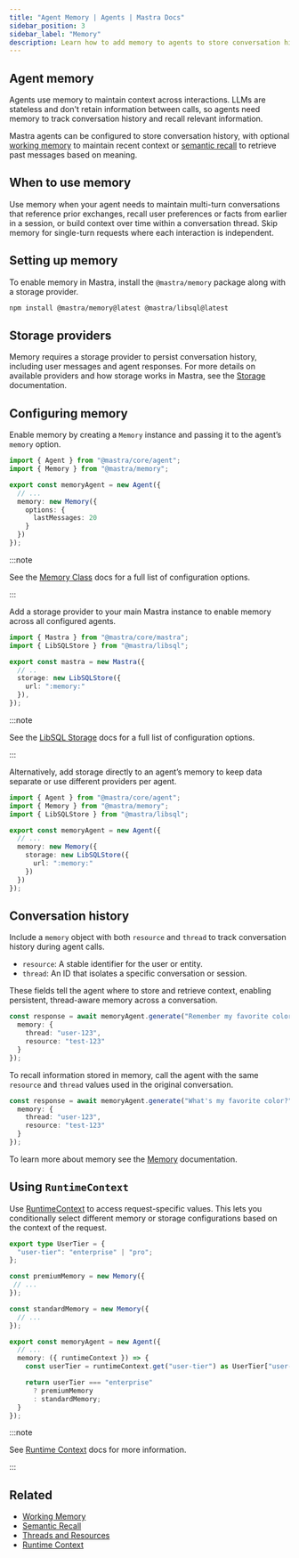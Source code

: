 ```yaml
---
title: "Agent Memory | Agents | Mastra Docs"
sidebar_position: 3
sidebar_label: "Memory"
description: Learn how to add memory to agents to store conversation history and maintain context across interactions.
---
```



## Agent memory

Agents use memory to maintain context across interactions. LLMs are stateless and don't retain information between calls, so agents need memory to track conversation history and recall relevant information.

Mastra agents can be configured to store conversation history, with optional [working memory](../memory/working-memory) to maintain recent context or [semantic recall](../memory/semantic-recall) to retrieve past messages based on meaning.

## When to use memory

Use memory when your agent needs to maintain multi-turn conversations that reference prior exchanges, recall user preferences or facts from earlier in a session, or build context over time within a conversation thread. Skip memory for single-turn requests where each interaction is independent.

## Setting up memory

To enable memory in Mastra, install the `@mastra/memory` package along with a storage provider.

```bash npm2yarn copy
npm install @mastra/memory@latest @mastra/libsql@latest
```

## Storage providers

Memory requires a storage provider to persist conversation history, including user messages and agent responses. For more details on available providers and how storage works in Mastra, see the [Storage](/docs/server-db/storage) documentation.

## Configuring memory

<Steps>
  <StepItem>

  Enable memory by creating a `Memory` instance and passing it to the agent’s `memory` option.

  ```typescript {6-9} title="src/mastra/agents/memory-agent.ts" copy
  import { Agent } from "@mastra/core/agent";
  import { Memory } from "@mastra/memory";

  export const memoryAgent = new Agent({
    // ...
    memory: new Memory({
      options: {
        lastMessages: 20
      }
    })
  });
  ```

  :::note

  See the [Memory Class](/reference/memory/memory-class) docs for a full list of configuration options.

  :::

  </StepItem>

  <StepItem>

  Add a storage provider to your main Mastra instance to enable memory across all configured agents.

  ```typescript {6-8} title="src/mastra/index.ts" copy
  import { Mastra } from "@mastra/core/mastra";
  import { LibSQLStore } from "@mastra/libsql";

  export const mastra = new Mastra({
    // ..
    storage: new LibSQLStore({
      url: ":memory:"
    }),
  });
  ```

  :::note

  See the [LibSQL Storage](/reference/storage/libsql) docs for a full list of configuration options.

  :::

  </StepItem>
</Steps>

Alternatively, add storage directly to an agent’s memory to keep data separate or use different providers per agent.

```typescript {7-10} title="src/mastra/agents/memory-agent.ts" copy
import { Agent } from "@mastra/core/agent";
import { Memory } from "@mastra/memory";
import { LibSQLStore } from "@mastra/libsql";

export const memoryAgent = new Agent({
  // ...
  memory: new Memory({
    storage: new LibSQLStore({
      url: ":memory:"
    })
  })
});
```

## Conversation history

Include a `memory` object with both `resource` and `thread` to track conversation history during agent calls.

- `resource`: A stable identifier for the user or entity.
- `thread`: An ID that isolates a specific conversation or session.

These fields tell the agent where to store and retrieve context, enabling persistent, thread-aware memory across a conversation.

```typescript {3-4}
const response = await memoryAgent.generate("Remember my favorite color is blue.", {
  memory: {
    thread: "user-123",
    resource: "test-123"
  }
});
```

To recall information stored in memory, call the agent with the same `resource` and `thread` values used in the original conversation.

```typescript {3-4}
const response = await memoryAgent.generate("What's my favorite color?", {
  memory: {
    thread: "user-123",
    resource: "test-123"
  }
});
```

To learn more about memory see the [Memory](../memory/overview) documentation.

## Using `RuntimeContext`

Use [RuntimeContext](/docs/server-db/runtime-context) to access request-specific values. This lets you conditionally select different memory or storage configurations based on the context of the request.

```typescript title="src/mastra/agents/memory-agent.ts" showLineNumbers
export type UserTier = {
  "user-tier": "enterprise" | "pro";
};

const premiumMemory = new Memory({
 // ...
});

const standardMemory = new Memory({
  // ...
});

export const memoryAgent = new Agent({
  // ...
  memory: ({ runtimeContext }) => {
    const userTier = runtimeContext.get("user-tier") as UserTier["user-tier"];

    return userTier === "enterprise"
      ? premiumMemory
      : standardMemory;
  }
});
```

:::note

See [Runtime Context](/docs/server-db/runtime-context) docs for more information.

:::

## Related

- [Working Memory](../memory/working-memory)
- [Semantic Recall](../memory/semantic-recall)
- [Threads and Resources](../memory/threads-and-resources)
- [Runtime Context](/docs/server-db/runtime-context)
